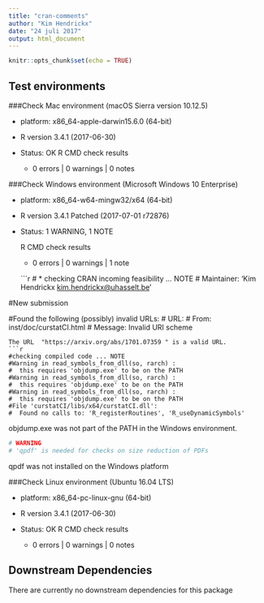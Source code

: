 ```yaml
---
title: "cran-comments"
author: "Kim Hendrickx"
date: "24 juli 2017"
output: html_document
---
```


```r
knitr::opts_chunk$set(echo = TRUE)
```

## Test environments 

###Check Mac environment  (macOS Sierra version 10.12.5)

* platform: x86_64-apple-darwin15.6.0 (64-bit)
 
* R version 3.4.1  (2017-06-30) 

* Status: OK  R CMD check results 
    * 0 errors | 0 warnings | 0 notes 

###Check Windows environment  (Microsoft Windows 10 Enterprise)

* platform: x86_64-w64-mingw32/x64 (64-bit) 

* R version 3.4.1 Patched (2017-07-01 r72876)


* Status: 1 WARNING, 1 NOTE  

  R CMD check results
    * 0 errors | 0 warnings | 1 note 
    
    ```r
# * checking CRAN incoming feasibility ... NOTE
# Maintainer: 'Kim Hendrickx <kim.hendrickx@uhasselt.be>'

#New submission

#Found the following (possibly) invalid URLs:
#  URL: \url{https://arxiv.org/abs/1701.07359}
#    From: inst/doc/curstatCI.html
#    Message: Invalid URI scheme
```
The URL  "https://arxiv.org/abs/1701.07359 " is a valid URL.    
```r
#checking compiled code ... NOTE
#Warning in read_symbols_from_dll(so, rarch) :
#  this requires 'objdump.exe' to be on the PATH
#Warning in read_symbols_from_dll(so, rarch) :
#  this requires 'objdump.exe' to be on the PATH
#Warning in read_symbols_from_dll(so, rarch) :
#  this requires 'objdump.exe' to be on the PATH
#File 'curstatCI/libs/x64/curstatCI.dll':
#  Found no calls to: 'R_registerRoutines', 'R_useDynamicSymbols'
```
objdump.exe was not part of the PATH in the Windows environment.
```r
# WARNING
# 'qpdf' is needed for checks on size reduction of PDFs
```
qpdf was not installed on the Windows platform
 
###Check Linux environment (Ubuntu 16.04 LTS)

* platform: x86_64-pc-linux-gnu (64-bit) 

* R version 3.4.1 (2017-06-30)

* Status: OK  R CMD check results
    * 0 errors | 0 warnings | 0 notes 




## Downstream Dependencies
There are currently no downstream dependencies for this package

